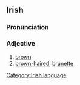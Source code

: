 ==Irish==
===Pronunciation===
{{IPA|[duːn]}}
===Adjective===
#[[brown]]
#[[brown-haired]], [[brunette]]

[[Category:Irish language]]